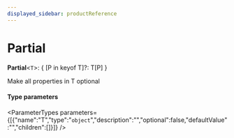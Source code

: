 ```yaml
---
displayed_sidebar: productReference
---
```



# Partial

 **Partial**<`T`\>: { [P in keyof T]?: T[P] }

Make all properties in T optional

#### Type parameters

<ParameterTypes parameters={[{"name":"T","type":"`object`","description":"","optional":false,"defaultValue":"","children":[]}]} />

